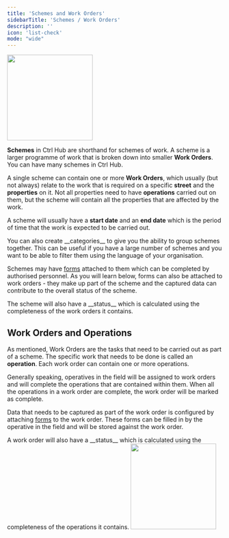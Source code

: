 ```yaml
---
title: 'Schemes and Work Orders'
sidebarTitle: 'Schemes / Work Orders'
description: ''
icon: 'list-check'
mode: "wide"
---
```


<img height="200" noZoom src="/images/governance/schemes/hero.svg" />

__Schemes__ in Ctrl Hub are shorthand for schemes of work. A scheme is a larger programme of work that is broken down into smaller __Work Orders__. You can have many schemes in Ctrl Hub.

A single scheme can contain one or more __Work Orders__, which usually (but not always) relate to the work that is required on a specific __street__ and the __properties__ on it. Not all properties need to have __operations__ carried out on them, but the scheme will contain all the properties that are affected by the work.

A scheme will usually have a __start date__ and an __end date__ which is the period of time that the work is expected to be carried out.

<Tip>
You can also create __categories__ to give you the ability to group schemes together. This can be useful if you have a large number of schemes and you want to be able to filter them using the language of your organisation.
</Tip>

Schemes may have [forms](/concepts/data-capture/forms) attached to them which can be completed by authorised personnel. As you will learn below, forms can also be attached to work orders - they make up part of the scheme and the captured data can contribute to the overall status of the scheme.

<Info>
The scheme will also have a __status__ which is calculated using the completeness of the work orders it contains.
</Info>

## Work Orders and Operations

As mentioned, Work Orders are the tasks that need to be carried out as part of a scheme. The specific work that needs to be done is called an __operation__. Each work order can contain one or more operations.

Generally speaking, operatives in the field will be assigned to work orders and will complete the operations that are contained within them. When all the operations in a work order are complete, the work order will be marked as complete.

Data that needs to be captured as part of the work order is configured by attaching [forms](/concepts/data-capture/forms) to the work order. These forms can be filled in by the operative in the field and will be stored against the work order.

<Info>
A work order will also have a __status__ which is calculated using the completeness of the operations it contains.
</Info>

<img height="200" noZoom src="/images/governance/schemes/operations.svg" />
